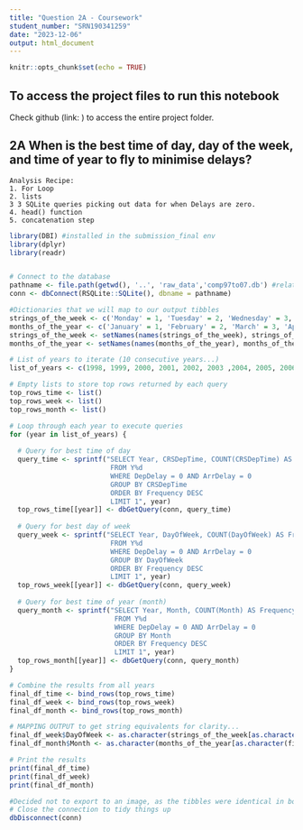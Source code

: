 ```yaml
---
title: "Question 2A - Coursework"
student_number: "SRN190341259"
date: "2023-12-06"
output: html_document
---
```


```r
knitr::opts_chunk$set(echo = TRUE)
```

## To access the project files to run this notebook

Check github (link: ) to access the entire project folder.

## **2A** When is the best time of day, day of the week, and time of year to fly to minimise delays?

```
Analysis Recipe:
1. For Loop
2. lists
3 3 SQLite queries picking out data for when Delays are zero.
4. head() function
5. concatenation step

```

```r

library(DBI) #installed in the submission_final env
library(dplyr) 
library(readr)


# Connect to the database
pathname <- file.path(getwd(), '..', 'raw_data','comp97to07.db') #relative path used for code reliability
conn <- dbConnect(RSQLite::SQLite(), dbname = pathname)

#Dictionaries that we will map to our output tibbles
strings_of_the_week <- c('Monday' = 1, 'Tuesday' = 2, 'Wednesday' = 3, 'Thursday' = 4, 'Friday' = 5, 'Saturday' = 6, 'Sunday' = 7)
months_of_the_year <- c('January' = 1, 'February' = 2, 'March' = 3, 'April' = 4, 'May' = 5, 'June' = 6, 'July' = 7, 'August' = 8, 'September' = 9, 'October' = 10, 'November' = 11, 'December' = 12)
strings_of_the_week <- setNames(names(strings_of_the_week), strings_of_the_week) # setNames() first arg is the object we want to set/rename, the second arg is the vector we draw our mapping logic from...
months_of_the_year <- setNames(names(months_of_the_year), months_of_the_year) 

# List of years to iterate (10 consecutive years...)
list_of_years <- c(1998, 1999, 2000, 2001, 2002, 2003 ,2004, 2005, 2006, 2007) #please adjust this according to compute resources available...failure to do so in other parts of the coursework tasks can lead to kernel crashes...

# Empty lists to store top rows returned by each query
top_rows_time <- list()
top_rows_week <- list()
top_rows_month <- list()

# Loop through each year to execute queries
for (year in list_of_years) {
  
  # Query for best time of day
  query_time <- sprintf("SELECT Year, CRSDepTime, COUNT(CRSDepTime) AS Frequency, ArrDelay, DepDelay
                         FROM Y%d
                         WHERE DepDelay = 0 AND ArrDelay = 0
                         GROUP BY CRSDepTime
                         ORDER BY Frequency DESC
                         LIMIT 1", year)
  top_rows_time[[year]] <- dbGetQuery(conn, query_time)
  
  # Query for best day of week
  query_week <- sprintf("SELECT Year, DayOfWeek, COUNT(DayOfWeek) AS Frequency, ArrDelay, DepDelay
                         FROM Y%d
                         WHERE DepDelay = 0 AND ArrDelay = 0
                         GROUP BY DayOfWeek
                         ORDER BY Frequency DESC
                         LIMIT 1", year)
  top_rows_week[[year]] <- dbGetQuery(conn, query_week)
  
  # Query for best time of year (month)
  query_month <- sprintf("SELECT Year, Month, COUNT(Month) AS Frequency, ArrDelay, DepDelay
                          FROM Y%d
                          WHERE DepDelay = 0 AND ArrDelay = 0
                          GROUP BY Month
                          ORDER BY Frequency DESC
                          LIMIT 1", year)
  top_rows_month[[year]] <- dbGetQuery(conn, query_month)
}

# Combine the results from all years
final_df_time <- bind_rows(top_rows_time)
final_df_week <- bind_rows(top_rows_week)
final_df_month <- bind_rows(top_rows_month)

# MAPPING OUTPUT to get string equivalents for clarity...
final_df_week$DayOfWeek <- as.character(strings_of_the_week[as.character(final_df_week$DayOfWeek)])
final_df_month$Month <- as.character(months_of_the_year[as.character(final_df_month$Month)])

# Print the results
print(final_df_time)
print(final_df_week)
print(final_df_month)

#Decided not to export to an image, as the tibbles were identical in both R and Python. In the report I used the Python dataframes produced.
# Close the connection to tidy things up
dbDisconnect(conn)
```
